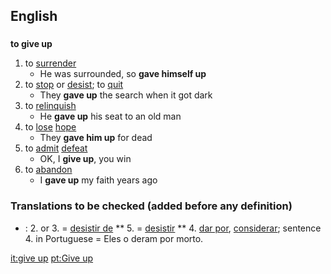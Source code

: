 ==English==
==={{idiom2}}===
'''to give up'''
#to [[surrender]]
#* He was surrounded, so '''gave himself up'''
#to [[stop]] or [[desist]]; to [[quit]]
#* They '''gave up''' the search when it got dark
#to [[relinquish]]
#* He '''gave up''' his seat to an old man
#to [[lose]] [[hope]]
#* They '''gave him up''' for dead
#to [[admit]] [[defeat]]
#* OK, I '''give up''', you win
#to [[abandon]]
#* I '''gave up''' my faith years ago

===Translations to be checked (added before any definition)===

*{{pt}}: 2. or 3. = [[desistir de]] ** 5. = [[desistir]] ** 4. [[dar por]], [[considerar]]; sentence 4. in Portuguese = Eles o deram por morto.

[[it:give up]]
[[pt:Give up]]